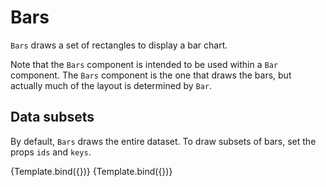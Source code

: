 
# Bars

<Meta title="Charts/Band/Bars" />

`Bars` draws a set of rectangles to display a bar chart.

<ArgsTable of={Bars} />

Note that the `Bars` component is intended to be used within a `Bar` component. The `Bars` component is the one that draws the bars, but actually much of the layout is determined by `Bar`.

## Data subsets

By default, `Bars` draws the entire dataset. To draw subsets of bars, set the props `ids` and `keys`.

<Canvas>
    <Story
        name="selected ids"
        args={{ ids: ['alpha'], style: { fill: '#dddddd', strokeWidth: 1, stroke: '#222222' } }}
        component={Bars}
        decorators={[ChartBarH0S1Decorator]}
    >
        {Template.bind({})}
    </Story>
    <Story
        name="selected keys"
        args={{ keys: ['x', 'y'], style: { fill: '#dddddd', strokeWidth: 1, stroke: '#222222' } }}
        component={Bars}
        decorators={[ChartBarH0S1Decorator]}
    >
        {Template.bind({})}
    </Story>
</Canvas>
